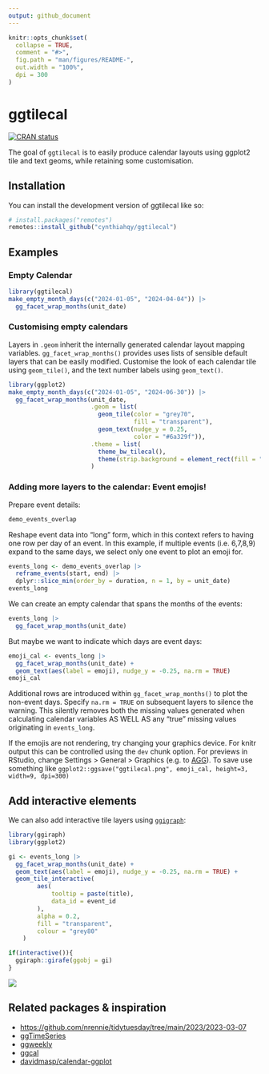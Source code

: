 ```yaml
---
output: github_document
---
```


<!-- README.md is generated from README.Rmd. Please edit that file -->

```r
knitr::opts_chunk$set(
  collapse = TRUE,
  comment = "#>",
  fig.path = "man/figures/README-",
  out.width = "100%",
  dpi = 300
)
```

# ggtilecal

<!-- badges: start -->
[![CRAN status](https://www.r-pkg.org/badges/version/ggtilecal)](https://CRAN.R-project.org/package=ggtilecal)
<!-- badges: end -->

The goal of `ggtilecal` is to easily produce calendar layouts using ggplot2 tile and text geoms, while retaining some customisation.

## Installation

You can install the development version of ggtilecal like so:

``` r
# install.packages("remotes")
remotes::install_github("cynthiahqy/ggtilecal")
```

## Examples

### Empty Calendar

```r
library(ggtilecal)
make_empty_month_days(c("2024-01-05", "2024-04-04")) |>
  gg_facet_wrap_months(unit_date)
```

### Customising empty calendars

Layers in `.geom` inherit the internally generated calendar layout mapping variables. `gg_facet_wrap_months()` provides uses lists of sensible default layers that can be easily modified. Customise the look of each calendar tile using `geom_tile()`, and the text number labels using `geom_text()`.

```r
library(ggplot2)
make_empty_month_days(c("2024-01-05", "2024-06-30")) |>
  gg_facet_wrap_months(unit_date,
                       .geom = list(
                         geom_tile(color = "grey70",
                                   fill = "transparent"),
                         geom_text(nudge_y = 0.25,
                                   color = "#6a329f")),
                       .theme = list(
                         theme_bw_tilecal(),
                         theme(strip.background = element_rect(fill = "#d9d2e9")))
                       )
```


### Adding more layers to the calendar: Event emojis!

Prepare event details:

```r
demo_events_overlap
```

Reshape event data into "long" form, which in this context refers to having one row per day of an event.
In this example, if multiple events (i.e. 6,7,8,9) expand to the same days, we select only one event to plot an emoji for.

```r
events_long <- demo_events_overlap |>
  reframe_events(start, end) |>
  dplyr::slice_min(order_by = duration, n = 1, by = unit_date)
events_long
```

We can create an empty calendar that spans the months of the events:

```r
events_long |>
  gg_facet_wrap_months(unit_date)
```

But maybe we want to indicate which days are event days:

```r
emoji_cal <- events_long |>
  gg_facet_wrap_months(unit_date) +
  geom_text(aes(label = emoji), nudge_y = -0.25, na.rm = TRUE)
emoji_cal
```

Additional rows are introduced within `gg_facet_wrap_months()` to plot the non-event days. Specify `na.rm = TRUE` on subsequent layers to silence the warning. This silently removes both the missing values generated when calculating calendar variables AS WELL AS any "true" missing values originating in `events_long`.

If the emojis are not rendering, try changing your graphics device. For knitr output this can be controlled using the `dev` chunk option. For previews in RStudio, change Settings > General > Graphics (e.g. to [AGG](https://ragg.r-lib.org/)). To save use something like `ggplot2::ggsave("ggtilecal.png", emoji_cal, height=3, width=9, dpi=300)`

## Add interactive elements

We can also add interactive tile layers using [`ggigraph`](https://davidgohel.github.io/ggiraph/):

```r
library(ggiraph)
library(ggplot2)

gi <- events_long |>
  gg_facet_wrap_months(unit_date) +
  geom_text(aes(label = emoji), nudge_y = -0.25, na.rm = TRUE) +
  geom_tile_interactive(
        aes(
            tooltip = paste(title),
            data_id = event_id
        ),
        alpha = 0.2,
        fill = "transparent",
        colour = "grey80"
    )

if(interactive()){
  ggiraph::girafe(ggobj = gi)
}
```

![](man/figures/ggiraph_tile.png)

## Related packages & inspiration

- <https://github.com/nrennie/tidytuesday/tree/main/2023/2023-03-07>
- [ggTimeSeries](https://github.com/AtherEnergy/ggTimeSeries)
- [ggweekly](https://github.com/gadenbuie/ggweekly)
- [ggcal](https://github.com/jayjacobs/ggcal/blob/master/R/ggcal.R)
- [davidmasp/calendar-ggplot](https://github.com/davidmasp/calendar-ggplot/blob/main/calendar.R)
